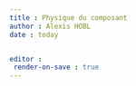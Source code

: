 ```yaml
---
title : Physique du composant
author : Alexis HOBL
date : today


editor : 
 render-on-save : true
---
```


